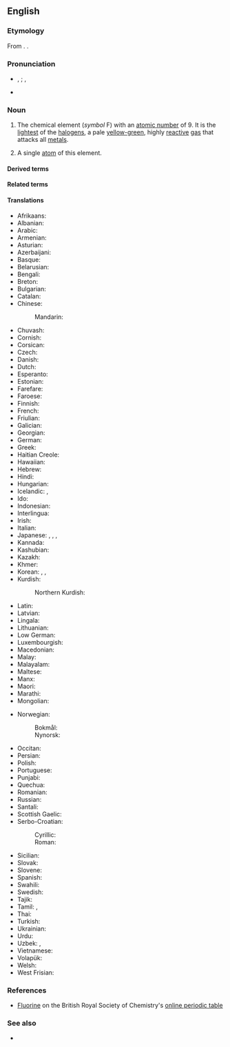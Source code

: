 ==English==
{{elements|en|F|oxygen|O|neon|Ne}}

===Etymology===
From {{der|en|la|fluor||flow}} {{suffix|en||ine}}. {{coin|en|Humphry Davy|nat=British|occ=chemist|in=1813}}.

===Pronunciation===
* {{a|US}} {{enPR|flo͝or'ēn′, -ĭn}}, {{IPA|en|/ˈflʊ(ə)ɹˌin, -ɪn/}}; {{enPR|flôr'ēn′, -ĭn}}, {{IPA|en|/ˈflɔɹˌin, -ɪn/}}
* {{audio|en|en-us-fluorine.ogg|Audio (US)}}

===Noun===
{{en-noun|~}}
{{wikipedia}}

# {{senseid|en|Q650}}{{lb|en|uncountable}} The chemical element (''symbol'' F) with an [[atomic number]] of 9. It is the [[light]]est of the [[halogen]]s, a pale [[yellow-green]], highly [[reactive]] [[gas]] that attacks all [[metal]]s.
#: {{hyper|en|halogen}}
# {{lb|en|chemistry|countable}} A single [[atom]] of this element.
#: {{ux|en|an octahedron of '''fluorines'''}}

====Derived terms====
{{col4|en
|{{l|en|fluorian}}
|{{l|en|fluo-}}
|{{l|en|fluor-}}, {{l|en|fluoro-}}
|{{l|en|fluoride}}
|{{l|en|fluorinate}}
|{{l|en|fluorination}}
|{{l|en|fluorine-18}}
|{{l|en|fluorine-19}}
|{{l|en|fluorine dating}}
|{{l|en|fluorine method}}
|{{l|en|fluorine oxide}}
|{{l|en|fluorine test}}
}}

====Related terms====
{{col3|en
|fluor
|fluoric
|fluorite
}}

====Translations====
{{trans-top|id=Q650|chemical element}}
* Afrikaans: {{t+|af|fluoor}}
* Albanian: {{t+|sq|fluor|?}}
* Arabic: {{t|ar|فِلُور|m}}
* Armenian: {{t+|hy|ֆտոր}}
* Asturian: {{t+|ast|flúor|m}}
* Azerbaijani: {{t|az|flüor}}
* Basque: {{t|eu|fluoroa}}
* Belarusian: {{t|be|фтор|m}}
* Bengali: {{t|bn|ফ্লুরিন}}
* Breton: {{t|br|fluor|m}}
* Bulgarian: {{t+|bg|флуо́р|m}}
* Catalan: {{t+|ca|fluor|m}}
* Chinese:
*: Mandarin: {{t+|cmn|氟|tr=fú}}
* Chuvash: {{t|cv|фтор}}
* Cornish: {{t|kw|fluryn|?}}
* Corsican: {{t|co|fluoru|m}}
* Czech: {{t+|cs|fluor|m}}
* Danish: {{t+|da|fluor|?}}
* Dutch: {{t+|nl|fluor|n}}
* Esperanto: {{t+|eo|fluoro}}
* Estonian: {{t+|et|fluor}}
* Farefare: {{t|gur|fulu-ya-walʋm}}
* Faroese: {{t|fo|flúr|n}}
* Finnish: {{t+|fi|fluori}}
* French: {{t+|fr|fluor|m}}
* Friulian: {{t|fur|fluôr|?}}
* Galician: {{t+|gl|flúor|m}}
* Georgian: {{t|ka|ფთორი}}
* German: {{t+|de|Fluor|n}}
* Greek: {{t+|el|φθόριο|n}}
* Haitian Creole: {{t|ht|fliyò}}
* Hawaiian: {{t|haw|fluorine}}
* Hebrew: {{t+|he|פלואור|tr=fluor}}
* Hindi: {{t|hi|तरस्विनी|?}}
* Hungarian: {{t+|hu|fluor}}
* Icelandic: {{t+|is|flúor|n}}, {{t+|is|flúr|?}}
* Ido: {{t+|io|fluoro}}
* Indonesian: {{t+|id|fluor}}
* Interlingua: {{t|ia|fluor}}
* Irish: {{t+|ga|fluairín|m}}
* Italian: {{t+|it|fluoro|m}}
* Japanese: {{t+|ja|フッ素|tr=fusso}}, {{t+|ja|弗素|tr=fusso}}, {{t|ja|フッソ|tr=fusso}}, {{t|ja|氟素|tr=fusso|sc=Jpan}}
* Kannada: {{t|kn|ಫ್ಲೂರೀನ್}}
* Kashubian: {{t|csb|fluòr|m}}
* Kazakh: {{t+|kk|фтор}}
* Khmer: {{t|km|ភ្លុយអរ}}
* Korean: {{t+|ko|불소(弗素)}}, {{t+|ko|플루오르}}, {{t+|ko|플루오린}}
* Kurdish:
*: Northern Kurdish: {{t+|kmr|fluor}}
{{trans-mid}}
* Latin: {{t+|la|fluorum|n}}
* Latvian: {{t|lv|fluors|m}}
* Lingala: {{t|ln|folina|c9a|c10a}}
* Lithuanian: {{t+|lt|fluoras|?}}
* Low German: {{t|nds|fluor|?}}
* Luxembourgish: {{t|lb|Fluor|?}}
* Macedonian: {{t|mk|флуор|m}}
* Malay: {{t+|ms|fluorin}}
* Malayalam: {{t|ml|ഫ്ലൂറിന്‍}}
* Maltese: {{t|mt|fluoru|?}}
* Manx: {{t|gv|flooareen|m}}
* Maori: {{t|mi|pūkōwhai}}
* Marathi: {{t|mr|फ्लोरिन|?}}
* Mongolian:
*: {{t+|mn|фтор}} {{t|mn|ᠹᠲᠣᠷ}}
*: {{t|mn|флор}} {{t|mn|ᠹᠯᠣᠷ}} {{qualifier|Inner Mongolia}}
* Norwegian:
*: Bokmål: {{t+|nb|fluor|m|n}}
*: Nynorsk: {{t+|nn|fluor|m|n}}
* Occitan: {{t|oc|fluor|m}}
* Persian: {{t+|fa|فلوئور|tr=folu'or, felo'or, flu'or}}
* Polish: {{t+|pl|fluor|m}}
* Portuguese: {{t+|pt|flúor|m}}
* Punjabi: {{t|pa|ਫਲੋਰੀਨ|?|tr=phlōrīn}}
* Quechua: {{t|qu|flur}}
* Romanian: {{t+|ro|fluor|n}}
* Russian: {{t+|ru|фтор|m}}
* Santali: {{t|sat|ᱯᱷᱞᱚᱨᱤᱱ}}
* Scottish Gaelic: {{t|gd|fluorain|m}}
* Serbo-Croatian:
*: Cyrillic: {{t|sh|флу̏о̄р|m}}
*: Roman: {{t+|sh|flȕōr|m}}
* Sicilian: {{t+|scn|fluoru|?}}
* Slovak: {{t+|sk|fluór|m}}
* Slovene: {{t+|sl|fluor|?}}
* Spanish: {{t+|es|flúor|m}}
* Swahili: {{t|sw|florini|c9|c10}}
* Swedish: {{t+|sv|fluor|n|c}}
* Tajik: {{t+|tg|фтор}}
* Tamil: {{t|ta|ஃவுளூரின்}}, {{t|ta|வினைவியம்}}
* Thai: {{t+|th|ฟลูออรีน}}
* Turkish: {{t+|tr|flor}}
* Ukrainian: {{t|uk|фтор|m}}
* Urdu: {{t|ur|فلورین|?|tr=florīn}}
* Uzbek: {{t+|uz|фтор}}, {{t+|uz|ftor}}
* Vietnamese: {{t+|vi|flo}}
* Volapük: {{t+|vo|fluorin}}
* Welsh: {{t+|cy|fflworin|m}}
* West Frisian: {{t+|fy|fluor|?}}
{{trans-bottom}}

===References===
* [https://www.rsc.org/periodic-table/element/9/fluorine Fluorine] on the British Royal Society of Chemistry's [https://www.rsc.org/periodic-table online periodic table]

===See also===
* {{l|en|fluorene}}